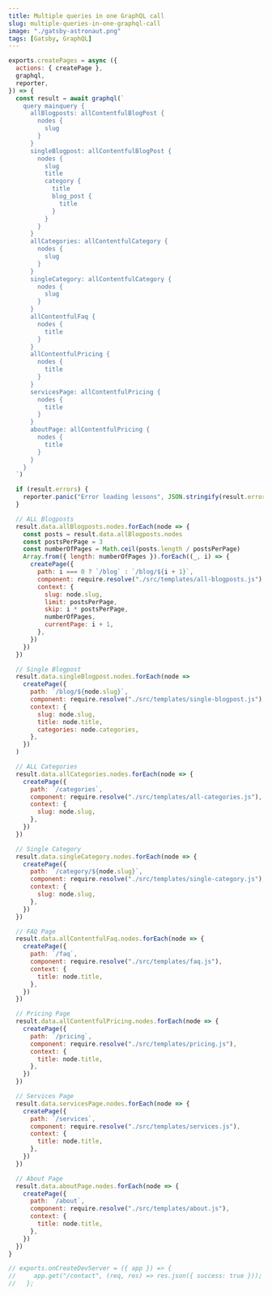 ```yaml
---
title: Multiple queries in one GraphQL call
slug: multiple-queries-in-one-graphql-call
image: "./gatsby-astronaut.png"
tags: [Gatsby, GraphQL]
---
```


```js
exports.createPages = async ({
  actions: { createPage },
  graphql,
  reporter,
}) => {
  const result = await graphql(`
    query mainquery {
      allBlogposts: allContentfulBlogPost {
        nodes {
          slug
        }
      }
      singleBlogpost: allContentfulBlogPost {
        nodes {
          slug
          title
          category {
            title
            blog_post {
              title
            }
          }
        }
      }
      allCategories: allContentfulCategory {
        nodes {
          slug
        }
      }
      singleCategory: allContentfulCategory {
        nodes {
          slug
        }
      }
      allContentfulFaq {
        nodes {
          title
        }
      }
      allContentfulPricing {
        nodes {
          title
        }
      }
      servicesPage: allContentfulPricing {
        nodes {
          title
        }
      }
      aboutPage: allContentfulPricing {
        nodes {
          title
        }
      }
    }
  `)

  if (result.errors) {
    reporter.panic("Error loading lessons", JSON.stringify(result.errors))
  }

  // ALL Blogposts
  result.data.allBlogposts.nodes.forEach(node => {
    const posts = result.data.allBlogposts.nodes
    const postsPerPage = 3
    const numberOfPages = Math.ceil(posts.length / postsPerPage)
    Array.from({ length: numberOfPages }).forEach((_, i) => {
      createPage({
        path: i === 0 ? `/blog` : `/blog/${i + 1}`,
        component: require.resolve("./src/templates/all-blogposts.js"),
        context: {
          slug: node.slug,
          limit: postsPerPage,
          skip: i * postsPerPage,
          numberOfPages,
          currentPage: i + 1,
        },
      })
    })
  })

  // Single Blogpost
  result.data.singleBlogpost.nodes.forEach(node =>
    createPage({
      path: `/blog/${node.slug}`,
      component: require.resolve("./src/templates/single-blogpost.js"),
      context: {
        slug: node.slug,
        title: node.title,
        categories: node.categories,
      },
    })
  )

  // ALL Categories
  result.data.allCategories.nodes.forEach(node => {
    createPage({
      path: `/categories`,
      component: require.resolve("./src/templates/all-categories.js"),
      context: {
        slug: node.slug,
      },
    })
  })

  // Single Category
  result.data.singleCategory.nodes.forEach(node => {
    createPage({
      path: `/category/${node.slug}`,
      component: require.resolve("./src/templates/single-category.js"),
      context: {
        slug: node.slug,
      },
    })
  })

  // FAQ Page
  result.data.allContentfulFaq.nodes.forEach(node => {
    createPage({
      path: `/faq`,
      component: require.resolve("./src/templates/faq.js"),
      context: {
        title: node.title,
      },
    })
  })

  // Pricing Page
  result.data.allContentfulPricing.nodes.forEach(node => {
    createPage({
      path: `/pricing`,
      component: require.resolve("./src/templates/pricing.js"),
      context: {
        title: node.title,
      },
    })
  })

  // Services Page
  result.data.servicesPage.nodes.forEach(node => {
    createPage({
      path: `/services`,
      component: require.resolve("./src/templates/services.js"),
      context: {
        title: node.title,
      },
    })
  })

  // About Page
  result.data.aboutPage.nodes.forEach(node => {
    createPage({
      path: `/about`,
      component: require.resolve("./src/templates/about.js"),
      context: {
        title: node.title,
      },
    })
  })
}

// exports.onCreateDevServer = ({ app }) => {
//     app.get("/contact", (req, res) => res.json({ success: true }));
//   };
```
